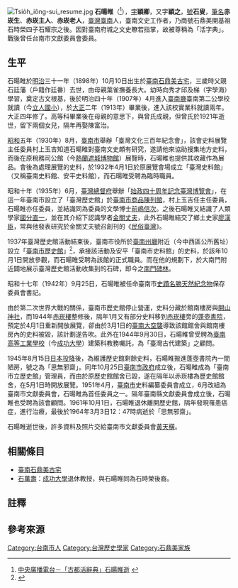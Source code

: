 [[File:Tsio̍h_iông-sui_resume.jpg|thumb]]
'''石暘睢'''（{{bd|1898年|10月10日|1964年|3月3日}}<ref>[http://www.rti.org.tw/taiwan/TaiwanHistory.aspx?id=229&Month=3 中央廣播電台－「古都活辭典」石暘睢逝] {{webarchive|url=https://web.archive.org/web/20131104072031/http://www.rti.org.tw/taiwan/TaiwanHistory.aspx?id=229&Month=3 |date=2013-11-04 }}</ref>），[[表字|字]]'''穎卿'''，又字'''穎之'''，[[號|號]]'''石叟'''，[[筆名|筆名]]'''赤崁生'''、'''赤崁主人'''、'''赤崁老人'''，[[臺灣|臺灣]][[臺南|臺南]]人，臺南文史工作者，乃商號石鼎美開基祖石時榮四子石耀宗之後{{r|石}}。因對臺南府城之文史瞭若指掌，故被尊稱為「活字典」{{r|謝}}。戰後曾任台南市文獻委員會委員。

== 生平 ==
石暘睢於[[明治|明治]]三十一年（1898年）10月10日出生於[[臺南石鼎美古宅|臺南石鼎美古宅]]，三歲時父親石廷藩（戶籍作廷番）去世，由母親葉雀撫養長大{{r|謝}}。幼時向秀才邱及梯（字學海）學習，奠定古文根基，後於明治四十年（1907年）4月進入[[臺南廳|臺南廳]]臺南第二公學校就讀（今[[臺南市北區立人國民小學|立人國小]]），於[[大正|大正]]二年（1913年）畢業後，進入該校實業科就讀兩年{{r|謝}}。大正四年修了。高等科畢業後在母親的意思下，與曾氏{{NoteTag|1=謝碧蓮文中一作曾鳥李，一作曾烏李{{r|謝}}，待搜尋更多資料以確定其名。}}成親，但曾氏於1921年逝世，留下兩個女兒，隔年再娶陳富治{{r|謝}}。

{{External media |align=right |width=220px
 |image1 = [https://scontent.ftpe7-2.fna.fbcdn.net/v/t1.0-9/158636489_290715452433770_2532479601463764018_o.jpg?_nc_cat=111&ccb=1-3&_nc_sid=730e14&_nc_ohc=Tgtzt7NVDygAX950K7P&_nc_ht=scontent.ftpe7-2.fna&oh=1acf56c8f32a8b85b63d80e41cb80c15&oe=606F386F 鄭其仁墓掘獲石馬現場。立者左起依序為石暘睢、南一中教諭前嶋信次、教頭鹽塜勝之、安平史料館主事野田八平以及地主唐金祿。後面則是六角型的石華表，「勳昭東港千秋勇氣壯山河」。朝日新聞社於1933年11月12日攝。]
}}
[[昭和|昭和]]五年（1930年）8月，[[臺南市_(州轄市)|臺南市]]舉辦「臺灣文化三百年紀念會」，該會史料展覽主任委員村上玉吉知道石暘睢對臺南文史頗有研究，遂請他來協助搜集地方史料，而後在原稅務司公館（今[[熱蘭遮城博物館|熱蘭遮城博物館]]）展覽時，石暘睢也提供其收藏作為展品{{r|謝}}。會後為處理展覽的史料，於1932年4月1日於原展覽會場成立「臺灣史料館」（又稱臺南史料館、安平史料館），而石暘睢受聘為臨時職員{{r|謝}}。

昭和十年（1935年）6月，[[臺灣總督府|臺灣總督府]]舉辦「[[始政四十周年記念臺灣博覽會|始政四十周年記念臺灣博覽會]]」，在這一年臺南市設立了「臺灣歷史館」於[[商品陳列館#臺南州產業館|臺南市商品陳列館]]，村上玉吉任主任委員，石暘睢亦任委員，並結識同為委員的文學博士[[前嶋信次|前嶋信次]]{{r|謝}}。之後石暘睢又結識了人類學家[[國分直一|國分直一]]，並在其介紹下認識學者[[金關丈夫|金關丈夫]]，此外石暘睢結交了鄉土史家[[廖漢臣|廖漢臣]]，常與他發表研究於金關丈夫號召創刊的《[[民俗臺灣|民俗臺灣]]》{{r|謝}}。

1937年臺灣歷史館活動結束後，臺南市役所於[[臺南州廳|臺南州廳]]附近（今中西區公所舊址）設立「[[臺南市歷史館|臺南市歷史館]]」<ref>{{cite news | url= http://www.chinatimes.com/newspapers/20150621000416-260107 | title= 找回老台南 工程師變身文史控 | date= 2015-06-21 | author= 曹婷婷 | location= 臺南 | publisher= [[中國時報|中國時報]] | editor= 楊婕 | accessdate= 2015-06-21 | archive-date= 2015-06-21 | archive-url= https://web.archive.org/web/20150621124226/http://www.chinatimes.com/newspapers/20150621000416-260107 | dead-url= no }}</ref>，承接該活動及安平「臺南市史料館」的史料，於該年10月1日開放參觀，而石暘睢受聘為該館的正式職員{{r|謝}}。而在他的規劃下，於大南門附近闢地展示臺灣歷史館活動收集到的石碑，即今之[[南門碑林|南門碑林]]{{r|謝}}。

昭和十七年（1942年）9月25日，石暘睢被任命臺南市[[臺灣史蹟名勝天然紀念物|史蹟名勝天然紀念物]]保存委員會書記。

由於第二次世界大戰的關係，臺南市歷史館停止營運，史料分藏於館南樓房與[[延平郡王祠|開山神社]]，而1944年[[赤崁樓|赤崁樓]]整修後，隔年1月又有部分史料移到[[赤崁樓|赤崁樓]]旁的[[蓬壺書院|蓬壺書院]]，預定於4月1日重新開放展覽，卻由於3月1日的[[臺南大空襲|臺南大空襲]]導致該館館舍與館南樓房內的史料被毀，該計劃遂告吹{{r|謝}}。此外在1944年9月30日，石暘睢曾受聘為[[臺南高等工業學校|臺南高等工業學校]]（今[[成功大學|成功大學]]）建築科教務囑託，為「臺灣古代建築」之顧問{{r|謝}}。

1945年8月15日[[日本投降|日本投降]]後，為維護歷史館剩餘史料，石暘睢搬進蓬壺書院內一間陋房，號之為「思無邪齋」{{r|謝}}。同年10月25日[[臺南市政府|臺南市政府]]成立後，石暘睢成為「臺南市立歷史館」管理員，而由於原歷史館館舍已毀，遂在隔年以赤崁樓為歷史館館舍，在5月1日時開放展覽{{r|謝}}。1951年4月，[[臺南市|臺南市]]史料編纂委員會成立，6月改組為臺南市文獻委員會，石暘睢為首任委員之一{{r|謝}}。隔年臺南縣文獻委員會成立後，石暘睢也受聘為該會顧問{{r|謝}}。1961年10月1日，石暘睢退休離開歷史館，隔年發現罹患癌症，進行治療，最後於1964年3月3日12：47時病逝於「思無邪齋」{{r|謝}}。

石暘睢逝世後，許多資料及照片交給臺南市文獻委員會[[黃天橫|黃天橫]]。

== 相關條目 ==
*[[臺南石鼎美古宅|臺南石鼎美古宅]]
*[[石萬壽|石萬壽]]：[[成功大學|成功大學]]退休教授，與石暘睢同為石時榮後裔。

== 註釋 ==
{{ReflistH}}
{{NoteFoot}}
{{ReflistF}}

== 參考來源 ==
{{reflist|refs=
<ref name="石">{{cite book|author=樹德科技大學 |title=《第三級古蹟 臺南石鼎美古宅調查研究修復計劃》 |publisher= |location= |isbn=|pages=頁7|date=2010年7月}}</ref>
<ref name="謝">{{Cite journal|author=謝碧蓮 |title= 〈石暘睢〉|journal=《臺南文化》新55期 |publisher=臺南市政府 |location= |pages=1－8頁 |date=2003年9月}}</ref>}}

[[Category:台南市人|Category:台南市人]]
[[Category:台灣歷史學家|Category:台灣歷史學家]]
[[Category:石鼎美家族|Category:石鼎美家族]]